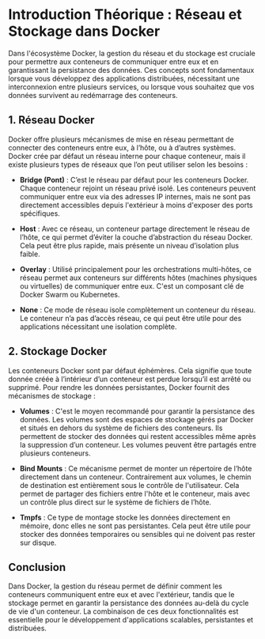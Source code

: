 # Introduction Théorique : Réseau et Stockage dans Docker

Dans l'écosystème Docker, la gestion du réseau et du stockage est cruciale pour permettre aux conteneurs de communiquer entre eux et en garantissant la persistance des données. Ces concepts sont fondamentaux lorsque vous développez des applications distribuées, nécessitant une interconnexion entre plusieurs services, ou lorsque vous souhaitez que vos données survivent au redémarrage des conteneurs. 

## 1. **Réseau Docker**

Docker offre plusieurs mécanismes de mise en réseau permettant de connecter des conteneurs entre eux, à l’hôte, ou à d’autres systèmes. Docker crée par défaut un réseau interne pour chaque conteneur, mais il existe plusieurs types de réseaux que l’on peut utiliser selon les besoins :

- **Bridge (Pont)** : C’est le réseau par défaut pour les conteneurs Docker. Chaque conteneur rejoint un réseau privé isolé. Les conteneurs peuvent communiquer entre eux via des adresses IP internes, mais ne sont pas directement accessibles depuis l'extérieur à moins d'exposer des ports spécifiques.
  
- **Host** : Avec ce réseau, un conteneur partage directement le réseau de l’hôte, ce qui permet d’éviter la couche d’abstraction du réseau Docker. Cela peut être plus rapide, mais présente un niveau d’isolation plus faible.
  
- **Overlay** : Utilisé principalement pour les orchestrations multi-hôtes, ce réseau permet aux conteneurs sur différents hôtes (machines physiques ou virtuelles) de communiquer entre eux. C'est un composant clé de Docker Swarm ou Kubernetes.

- **None** : Ce mode de réseau isole complètement un conteneur du réseau. Le conteneur n’a pas d’accès réseau, ce qui peut être utile pour des applications nécessitant une isolation complète.

## 2. **Stockage Docker**

Les conteneurs Docker sont par défaut éphémères. Cela signifie que toute donnée créée à l’intérieur d’un conteneur est perdue lorsqu’il est arrêté ou supprimé. Pour rendre les données persistantes, Docker fournit des mécanismes de stockage :

- **Volumes** : C'est le moyen recommandé pour garantir la persistance des données. Les volumes sont des espaces de stockage gérés par Docker et situés en dehors du système de fichiers des conteneurs. Ils permettent de stocker des données qui restent accessibles même après la suppression d’un conteneur. Les volumes peuvent être partagés entre plusieurs conteneurs.

- **Bind Mounts** : Ce mécanisme permet de monter un répertoire de l’hôte directement dans un conteneur. Contrairement aux volumes, le chemin de destination est entièrement sous le contrôle de l'utilisateur. Cela permet de partager des fichiers entre l'hôte et le conteneur, mais avec un contrôle plus direct sur le système de fichiers de l’hôte.

- **Tmpfs** : Ce type de montage stocke les données directement en mémoire, donc elles ne sont pas persistantes. Cela peut être utile pour stocker des données temporaires ou sensibles qui ne doivent pas rester sur disque.

## Conclusion

Dans Docker, la gestion du réseau permet de définir comment les conteneurs communiquent entre eux et avec l'extérieur, tandis que le stockage permet en garantir la persistance des données au-delà du cycle de vie d'un conteneur. La combinaison de ces deux fonctionnalités est essentielle pour le développement d'applications scalables, persistantes et distribuées.